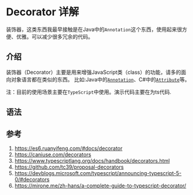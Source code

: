 # Decorator 详解

装饰器，这类东西我最早接触是在Java中的`Annotation`这个东西，使用起来很方便、优雅。可以减少很多冗余的代码。

## 介绍
装饰器（Decorator）主要是用来增强JavaScript类（class）的功能，请多的面向对象语言都在类似的东西。
比如:Java中的[`Annotation`](https://www.cnblogs.com/ziph/p/13056092.html)、C#中的[`Attribute`](https://www.cnblogs.com/zuiyirenjian/p/3980608.html)等。

注：目前的使用场景主要在`TypeScript`中使用。演示代码主要在为ts代码.

## 语法



## 参考

1. https://es6.ruanyifeng.com/#docs/decorator
2. https://caniuse.com/decorators
3. https://www.typescriptlang.org/docs/handbook/decorators.html
4. https://github.com/tc39/proposal-decorators
5. https://devblogs.microsoft.com/typescript/announcing-typescript-5-0/#decorators
6. https://mirone.me/zh-hans/a-complete-guide-to-typescript-decorator/
